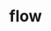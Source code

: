 # flow


<ul className="grid grid-cols-1 md:grid-cols-2 lg:grid-cols-3 xl:grid-cols-4 gap-4 -ml-6">

<ReferenceCard
    title="bigflow"
    description="This command retrieves the top 20 largest flow by premium for a stock. We calculate the largest flow by..."
    url="/bot/reference/discord/flow/bigflow"
/>
<ReferenceCard
    title="day"
    description="This command retrieves the most recent flow for a stock with the specified ticker symbol. The command will return..."
    url="/bot/reference/discord/flow/day"
/>
<ReferenceCard
    title="opening"
    description="This command allows the user to retrieve the Top 20 flows by premium for a stock with the Opening condition -..."
    url="/bot/reference/discord/flow/opening"
/>
<ReferenceCard
    title="prem"
    description="This command allows the user to retrieve a chart displaying the sum of premium for call/put options for a..."
    url="/bot/reference/discord/flow/prem"
/>
<ReferenceCard
    title="sectors"
    description="This command retrieves a summary of all flows by MarketCap percentage per sector over the past x days."
    url="/bot/reference/discord/flow/sectors"
/>
<ReferenceCard
    title="sumday"
    description="This command allows the user to retrieve the total premium of the given stock ticker for the current trading day...."
    url="/bot/reference/discord/flow/sumday"
/>
<ReferenceCard
    title="sumexp"
    description="This command allows the user to retrieve the total premium of the given stock ticker for the current trading day..."
    url="/bot/reference/discord/flow/sumexp"
/>
<ReferenceCard
    title="summary"
    description="This command allows the user to retrieve a summary of all the flow per stock over the last x days, with the..."
    url="/bot/reference/discord/flow/summary"
/>
<ReferenceCard
    title="sumtop"
    description="This command allows the user to retrieve the top flow for the day for Calls and Puts by stock. This will provide..."
    url="/bot/reference/discord/flow/sumtop"
/>
<ReferenceCard
    title="sumweek"
    description="This command allows the user to retrieve the top flow for the week for Calls and Puts by stock. This will provide..."
    url="/bot/reference/discord/flow/sumweek"
/>
<ReferenceCard
    title="unu"
    description="This command allows users to retrieve Unusual Options Trades over $100,000 premium and Total Volume exceeding..."
    url="/bot/reference/discord/flow/unu"
/>
<ReferenceCard
    title="weekly"
    description="This command allows the user to retrieve the Top 20 flow by Premium for a stock with an option contact expiring..."
    url="/bot/reference/discord/flow/weekly"
/>
</ul>
